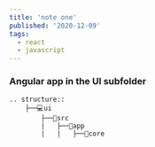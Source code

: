 ```yaml
---
title: 'note one'
published: '2020-12-09'
tags:
  - react
  - javascript
---
```


### Angular app in the UI subfolder

    .. structure::
        ├──💻ui
            ├──📂src
            |   ├──📁app
            |   |   ├──📁core
